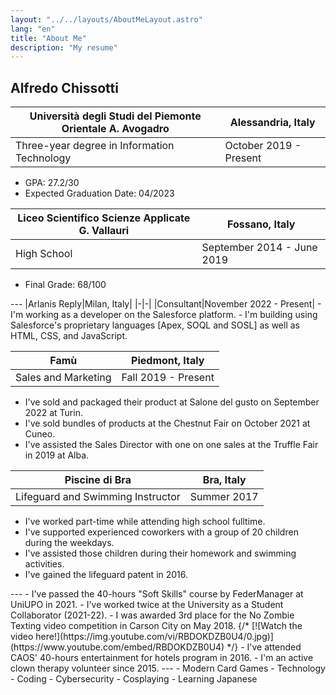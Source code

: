```yaml
---
layout: "../../layouts/AboutMeLayout.astro"
lang: "en"
title: "About Me"
description: "My resume"
---
```


<HackerText>Alfredo Chissotti</HackerText>
<StickyHeader text="Education">
---
|<Href href="https://www.uniupo.it/en">Università degli Studi del Piemonte Orientale A. Avogadro</Href>|Alessandria, Italy|
|-|-|
|Three-year degree in Information Technology|October 2019 - Present|
- GPA: 27.2/30
- Expected Graduation Date: 04/2023

|<Href href="http://www.vallauri.edu/public/ita/pagina.asp">Liceo Scientifico Scienze Applicate G. Vallauri</Href>|Fossano, Italy|
|-|-|
|High School|September 2014 - June 2019|
- Final Grade: 68/100
</StickyHeader>

<StickyHeader text="Professional Experience">
---
|<Href href="https://www.reply.com/arlanis-reply/en/">Arlanis Reply</Href>|Milan, Italy|
|-|-|
|Consultant|November 2022 - Present|
- I'm working as a developer on the <Href href="https://www.salesforce.com/?ir=1">Salesforce</Href> platform.
- I'm building using <Href href="https://trailhead.salesforce.com/content/learn/modules/apex_database">Salesforce's proprietary languages</Href> [Apex, SOQL and SOSL] as well as HTML, CSS, and JavaScript.

|<Href href="https://www.loyogurtfamu.it">Fam&ugrave;</Href>|Piedmont, Italy|
|-|-|
|Sales and Marketing|Fall 2019 - Present|
- I've sold and packaged their product at <Href href="https://2022.terramadresalonedelgusto.com/en/">Salone del gusto</Href> on September 2022 at Turin.
- I've sold bundles of products at the <Href href="http://marrone.net/">Chestnut Fair</Href> on October 2021 at Cuneo.
- I've assisted the Sales Director with one on one sales at the <Href href="https://www.fieradeltartufo.org/">Truffle Fair</Href> in 2019 at Alba.

|<Href href="https://piscinebra.it/">Piscine di Bra</Href>|Bra, Italy|
|-|-|
|Lifeguard and Swimming Instructor|Summer 2017|
- I've worked part-time while attending high school fulltime.
- I've supported experienced coworkers with a group of 20 children during the weekdays.
- I've assisted those children during their homework and swimming activities.
- I've gained the lifeguard patent in 2016.
</StickyHeader>

<StickyHeader text="Additional Information">
---
- I've passed the 40-hours "Soft Skills" course by <Href href="https://www.federmanager.it/">FederManager</Href> at UniUPO in 2021.
- I've worked twice at the University as a Student Collaborator (2021-22).
- I was awarded 3rd place for the <Href href="https://musclepowered.wordpress.com/2018/05/17/first-annual-no-zombie-texting-awards/">No Zombie Texting</Href> video competition in Carson City on May 2018.
{/* [![Watch the video here!](https://img.youtube.com/vi/RBDOKDZB0U4/0.jpg)](https://www.youtube.com/embed/RBDOKDZB0U4) */}
<IFrameEmbedVideo path="https://www.youtube.com/embed/RBDOKDZB0U4?version=3&rel=0&showsearch=0&showinfo=1&iv_load_policy=1&fs=1&hl=en&autohide=2&wmode=transparent" width="70%" height="370vh" />
- I've attended <Href href="https://www.facebook.com/groups/43513691233/">CAOS</Href>' 40-hours entertainment for hotels program in 2016.
- I'm an active <Href href="https://www.vipitalia.org/">clown therapy volunteer</Href> since 2015.
</StickyHeader>

<StickyHeader text="Hobbies">
---
- Modern Card Games
- Technology
- Coding
- Cybersecurity
- Cosplaying
- Learning Japanese
</StickyHeader>
